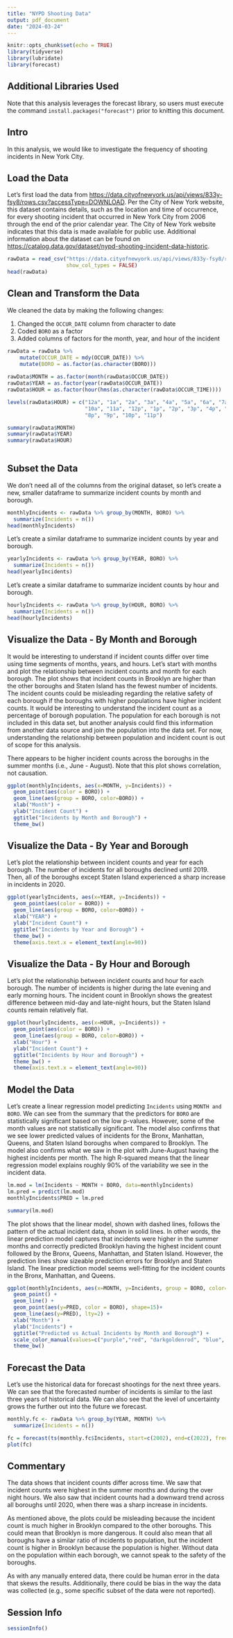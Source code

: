 ```yaml
---
title: "NYPD Shooting Data"
output: pdf_document
date: "2024-03-24"
---
```


```r
knitr::opts_chunk$set(echo = TRUE)
library(tidyverse)
library(lubridate)
library(forecast)
```

## Additional Libraries Used

Note that this analysis leverages the forecast library, so users must execute the command `install.packages("forecast")` prior to knitting this document.

## Intro

In this analysis, we would like to investigate the frequency of shooting incidents in New York City.

## Load the Data

Let's first load the data from <https://data.cityofnewyork.us/api/views/833y-fsy8/rows.csv?accessType=DOWNLOAD>.  Per the City of New York website, this dataset contains details, such as the location and time of occurrence, for every shooting incident that occurred in New York City from 2006 through the end of the prior calendar year.  The City of New York website indicates that this data is made available for public use.  Additional information about the dataset can be found on <https://catalog.data.gov/dataset/nypd-shooting-incident-data-historic>.

```r
rawData = read_csv("https://data.cityofnewyork.us/api/views/833y-fsy8/rows.csv?accessType=DOWNLOAD",
                   show_col_types = FALSE)
head(rawData)
```

## Clean and Transform the Data

We cleaned the data by making the following changes:

1. Changed the `OCCUR_DATE` column from character to date
2. Coded `BORO` as a factor
3. Added columns of factors for the month, year, and hour of the incident

```r

rawData = rawData %>%
    mutate(OCCUR_DATE = mdy(OCCUR_DATE)) %>%
    mutate(BORO = as.factor(as.character(BORO)))
  
rawData$MONTH = as.factor(month(rawData$OCCUR_DATE))
rawData$YEAR = as.factor(year(rawData$OCCUR_DATE))
rawData$HOUR = as.factor(hour(hms(as.character(rawData$OCCUR_TIME))))

levels(rawData$HOUR) = c("12a", "1a", "2a", "3a", "4a", "5a", "6a", "7a", "8a", "9a", 
                         "10a", "11a", "12p", "1p", "2p", "3p", "4p", "5p", "6p", "7p", 
                         "8p", "9p", "10p", "11p")

summary(rawData$MONTH)
summary(rawData$YEAR)
summary(rawData$HOUR)
  
```

## Subset the Data
We don't need all of the columns from the original dataset, so  let's create a new, smaller dataframe to summarize incident counts by month and borough.

```r
monthlyIncidents <- rawData %>% group_by(MONTH, BORO) %>% 
  summarize(Incidents = n())
head(monthlyIncidents)
```

Let's create a similar dataframe to summarize incident counts by year and borough.
```r
yearlyIncidents <- rawData %>% group_by(YEAR, BORO) %>% 
  summarize(Incidents = n())
head(yearlyIncidents)
```

Let's create a similar dataframe to summarize incident counts by hour and borough.
```r
hourlyIncidents <- rawData %>% group_by(HOUR, BORO) %>% 
  summarize(Incidents = n())
head(hourlyIncidents)
```

## Visualize the Data - By Month and Borough
It would be interesting to understand if incident counts differ over time using time segments of months, years, and hours. Let's start with months and plot the relationship between incident counts and month for each borough.  The plot shows that incident counts in Brooklyn are higher than the other boroughs and Staten Island has the fewest number of incidents.  The incident counts could be misleading regarding the relative safety of each borough if the boroughs with higher populations have higher incident counts.  It would be interesting to understand the incident count as a percentage of borough population. The population for each borough is not included in this data set, but another analysis could find this information from another data source and join the population into the data set.  For now, understanding the relationship between population and incident count is out of scope for this analysis.

There appears to be higher incident counts across the boroughs in the summer months (i.e., June - August).  Note that this plot shows correlation, not causation.

```r

ggplot(monthlyIncidents, aes(x=MONTH, y=Incidents)) +
  geom_point(aes(color = BORO)) +
  geom_line(aes(group = BORO, color=BORO)) +
  xlab("Month") + 
  ylab("Incident Count") +
  ggtitle("Incidents by Month and Borough") +
  theme_bw() 

```

## Visualize the Data - By Year and Borough
Let's plot the relationship between incident counts and year for each borough.  The number of incidents for all boroughs declined until 2019.  Then, all of the boroughs except Staten Island experienced a sharp increase in incidents in 2020.

```r

ggplot(yearlyIncidents, aes(x=YEAR, y=Incidents)) +
  geom_point(aes(color = BORO)) +
  geom_line(aes(group = BORO, color=BORO)) +
  xlab("YEAR") + 
  ylab("Incident Count") +
  ggtitle("Incidents by Year and Borough") +
  theme_bw() +
  theme(axis.text.x = element_text(angle=90))  

```

## Visualize the Data - By Hour and Borough
Let's plot the relationship between incident counts and hour for each borough.  The number of incidents is higher during the late evening and early morning hours.  The incident count in Brooklyn shows the greatest difference between mid-day and late-night hours, but the Staten Island counts remain relatively flat. 

```r

ggplot(hourlyIncidents, aes(x=HOUR, y=Incidents)) +
  geom_point(aes(color = BORO)) +
  geom_line(aes(group = BORO, color=BORO)) +
  xlab("Hour") + 
  ylab("Incident Count") +
  ggtitle("Incidents by Hour and Borough") +
  theme_bw() +
  theme(axis.text.x = element_text(angle=90)) 

```

## Model the Data
Let's create a linear regression model predicting `Incidents` using `MONTH and BORO`.  We can see from the summary that the predictors for `BORO` are statistically significant based on the low p-values.  However, some of the month values are not statistically significant.  The model also confirms that we see lower predicted values of incidents for the Bronx, Manhattan, Queens, and Staten Island boroughs when compared to Brooklyn.  The model also confirms what we saw in the plot with June-August having the highest incidents per month.  The high R-squared means that the linear regression model explains roughly 90% of the variability we see in the incident data.

```r
lm.mod = lm(Incidents ~ MONTH + BORO, data=monthlyIncidents)
lm.pred = predict(lm.mod)
monthlyIncidents$PRED = lm.pred

summary(lm.mod)

```


The plot shows that the linear model, shown with dashed lines, follows the pattern of the actual incident data, shown in solid lines.  In other words, the linear prediction model captures that incidents were higher in the summer months and correctly predicted Brooklyn having the highest incident count followed by the Bronx, Queens, Manhattan, and Staten Island.  However, the prediction lines show sizeable prediction errors for Brooklyn and Staten Island.  The linear prediction model seems well-fitting for the incident counts in the Bronx, Manhattan, and Queens.

```r
ggplot(monthlyIncidents, aes(x=MONTH, y=Incidents, group = BORO, color=BORO)) +
  geom_point() +
  geom_line() +
  geom_point(aes(y=PRED, color = BORO), shape=15)+
  geom_line(aes(y=PRED), lty=2) +
  xlab("Month") + 
  ylab("Incidents") +
  ggtitle("Predicted vs Actual Incidents by Month and Borough") +
  scale_color_manual(values=c("purple","red", "darkgoldenrod", "blue", "black")) + 
  theme_bw() 
```


## Forecast the Data

Let's use the historical data for forecast shootings for the next three years.  We can see that the forecasted number of incidents is similar to the last three years of historical data.  We can also see that the level of uncertainty grows the further out into the future we forecast.

```r

monthly.fc <- rawData %>% group_by(YEAR, MONTH) %>% 
  summarize(Incidents = n())

fc = forecast(ts(monthly.fc$Incidents, start=c(2002), end=c(2022), frequency=12), h=36)
plot(fc)

```

## Commentary

The data shows that incident counts differ across time.  We saw that incident counts were highest in the summer months and during the over night hours.  We also saw that incident counts had a downward trend across all boroughs until 2020, when there was a sharp increase in incidents.  

As mentioned above, the plots could be misleading because the incident count is much higher in Brooklyn compared to the other boroughs.  This could mean that Brooklyn is more dangerous.  It could also mean that all boroughs have a similar ratio of incidents to population, but the incident count is higher in Brooklyn because the population is higher.  Without data on the population within each borough, we cannot speak to the safety of the boroughs.

As with any manually entered data, there could be human error in the data that skews the results.  Additionally, there could be bias in the way the data was collected (e.g., some specific subset of the data were not reported).

## Session Info
```r
sessionInfo()
```
